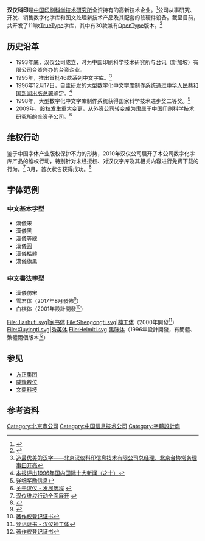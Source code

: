 {{Infobox_Company |
  company_name   = 北京汉仪科印信息技术有限公司 |
  company_logo   = |
  company_type   = [[国有企业|国有企业]]（2009年以来） |
  company_slogan = 用心绽放文字之美|
  foundation     = 1993年|
  location       = [[中国|中国]][[北京|北京]]|
  key_people     = [[董事长|董事长]]：[[陈彦|陈彦]]|
  industry       = |
  products       = |
  revenue        = |
  net_income     = |
  parent         = [[中国印刷科学技术研究所|中国印刷科学技术研究所]]|
  homepage       = [http://www.hanyi.com.cn/ 汉仪字库]
}}

'''汉仪科印'''是[[中国印刷科学技术研究所|中国印刷科学技术研究所]]全资持有的高新技术企业。<ref>{{Cite web |url=http://www.visionunion.com/article.jsp?code=201008060064 |title=汉仪公司隆重发佈十馀款新字库 |access-date=2011-07-02 |archive-date=2019-09-28 |archive-url=https://web.archive.org/web/20190928025137/http://www.visionunion.com/article.jsp?code=201008060064 |dead-url=no }}</ref>公司从事研究、开发、销售数字化字库和图文处理新技术产品及其配套的软硬件设备。截至目前，共开发了111款[[TrueType|TrueType]]字库，其中有30款兼有[[OpenType|OpenType]]版本。<ref>{{Cite web |url=http://www.hanyi.com.cn/about.html |title=关于汉仪 |accessdate=2011-07-02 |archive-date=2011-08-21 |archive-url=https://web.archive.org/web/20110821032403/http://www.hanyi.com.cn/about.html |dead-url=yes }}</ref>

== 历史沿革 ==
*1993年底，汉仪公司成立，时为中国印刷科学技术研究所与台讯（新加坡）有限公司合资兴办的台资企业。
*1995年，推出首批46款系列中文字库。<ref>[http://www.chinataiwan.org/tsfwzx/tsjy/200708/t20070801_411894.html 造最优美的汉字——北京汉仪科印信息技术有限公司总经理、北京台协常务理事田开亮]</ref>
*1996年12月17日，自主研发的大型数字化中文字库制作系统通过[[中华人民共和国新闻出版总署|中华人民共和国新闻出版总署]]鉴定。<ref>[http://www2.ccw.com.cn/1997/1/153922.shtml 本报评出1996年国内国际十大新闻（之十）]{{dead link|date=2018年3月 |bot=InternetArchiveBot |fix-attempted=yes }}</ref>
*1998年，大型数字化中文字库制作系统获得国家科学技术进步奖二等奖。<ref>[http://xkb.bjmu.edu.cn/query/PrizeMsg.asp?ID=1030 详细奖励信息]{{dead link|date=2018年3月 |bot=InternetArchiveBot |fix-attempted=yes }}</ref>
*2009年，股权发生重大变更，从外资公司转变成为隶属于中国印刷科学技术研究所的全资子公司。<ref>[http://www.hanyi.com.cn/about.html 关于汉仪 - 发展历程] {{webarchive|url=https://web.archive.org/web/20110821032403/http://www.hanyi.com.cn/about.html |date=2011-08-21 }}</ref>

== 维权行动 ==
鉴于中国字体产业版权保护不力的形势，2010年汉仪公司展开了本公司数字化字库产品的维权行动，特别针对未经授权、对汉仪字库及其相关内容进行免费下载的行为。<ref>[http://www.hanyi.com.cn/news-4.html 汉仪维权行动全面展开] {{webarchive|url=https://web.archive.org/web/20101219131521/http://www.hanyi.com.cn/news-4.html |date=2010-12-19 }}</ref> 3月，首次状告获得成功。<ref>{{Cite web |url=http://www.chinaxwcb.com/xwcbpaper/html/2010-03/03/content_6183.htm |title=汉仪字库维权胜诉 获赔4万元 |access-date=2011-07-02 |archive-url=https://web.archive.org/web/20110314110501/http://www.chinaxwcb.com/xwcbpaper/html/2010-03/03/content_6183.htm |archive-date=2011-03-14 |dead-url=yes }}</ref>
== 字体范例 ==
=== 中文基本字型 ===
{{Div col}}
* 漢儀宋
* 漢儀黑
* 漢儀等線
* 漢儀圓
* 漢儀楷體
* 漢儀旗黑

=== 中文書法字型 ===
* 漢儀仿宋
* 雪君体（2017年8月發佈<ref>{{cite news |title=下载使用免费字体 用户被指侵权 |url=https://www.sohu.com/a/316486212_114988}}</ref>）
* 白棋体（2001年設計開發<ref>[http://hanyi.com.cn/viewcopyright.jsp?id=298 著作权登记证书]{{dead link|date=2018年3月 |bot=InternetArchiveBot |fix-attempted=yes }}</ref>）
<gallery>
File:Jiashuti.svg|[[家书体|家书体]]
File:Shengongti.svg|[[神工体|神工体]]（2000年開發<ref>[http://www.hanyi.com.cn/viewcopyright.jsp?id=377 登记证书 - 汉仪神工体]{{dead link|date=2018年4月 |bot=InternetArchiveBot |fix-attempted=yes }}</ref>）
File:Xiuyingti.svg|[[秀英体|秀英体]]
File:Heimiti.svg|[[黑咪体|黑咪体]]（1996年設計開發，有簡體、繁體兩個版本<ref>[http://hanyi.com.cn/viewcopyright.jsp?id=295 著作权登记证书]{{dead link|date=2018年5月 |bot=InternetArchiveBot |fix-attempted=yes }}</ref>）

</gallery>

== 参见 ==
*[[方正集团|方正集团]]
*[[威鋒數位|威鋒數位]]
*[[文鼎科技|文鼎科技]]

== 参考资料 ==
{{reflist}}

[[Category:北京市公司|Category:北京市公司]]
[[Category:中国信息技术公司|Category:中国信息技术公司]]
[[Category:字體設計商|Category:字體設計商]]